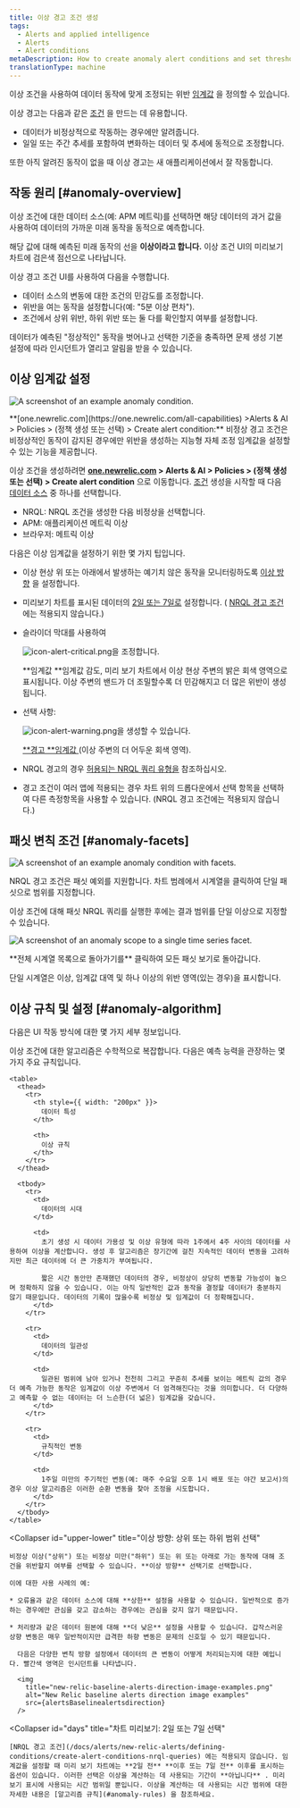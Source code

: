 ```yaml
---
title: 이상 경고 조건 생성
tags:
  - Alerts and applied intelligence
  - Alerts
  - Alert conditions
metaDescription: How to create anomaly alert conditions and set thresholds that adjust to data patterns and fluctuations.
translationType: machine
---
```








이상 조건을 사용하여 데이터 동작에 맞게 조정되는 위반 [임계값](/docs/using-new-relic/welcome-new-relic/get-started/glossary#alert-threshold) 을 정의할 수 있습니다.

이상 경고는 다음과 같은 [조건](/docs/using-new-relic/welcome-new-relic/get-started/glossary#alert-condition) 을 만드는 데 유용합니다.

* 데이터가 비정상적으로 작동하는 경우에만 알려줍니다.
* 일일 또는 주간 추세를 포함하여 변화하는 데이터 및 추세에 동적으로 조정합니다.

또한 아직 알려진 동작이 없을 때 이상 경고는 새 애플리케이션에서 잘 작동합니다.

## 작동 원리 [#anomaly-overview]

이상 조건에 대한 데이터 소스(예: APM 메트릭)를 선택하면 해당 데이터의 과거 값을 사용하여 데이터의 가까운 미래 동작을 동적으로 예측합니다.

해당 값에 대해 예측된 미래 동작의 선을 **이상이라고 합니다.** 이상 조건 UI의 미리보기 차트에 검은색 점선으로 나타납니다.

이상 경고 조건 UI를 사용하여 다음을 수행합니다.

* 데이터 소스의 변동에 대한 조건의 민감도를 조정합니다.
* 위반을 여는 동작을 설정합니다(예: "5분 이상 편차").
* 조건에서 상위 위반, 하위 위반 또는 둘 다를 확인할지 여부를 설정합니다.

데이터가 예측된 "정상적인" 동작을 벗어나고 선택한 기준을 충족하면 문제 생성 기본 설정에 따라 인시던트가 열리고 알림을 받을 수 있습니다.

## 이상 임계값 설정

<img
  title="An example anomaly condition."
  alt="A screenshot of an example anomaly condition."
  src={alertsNewRelicAlertsBaselineThresholds}
/>

<figcaption>
  **[one.newrelic.com](https://one.newrelic.com/all-capabilities) >Alerts & AI > Policies > (정책 생성 또는 선택) > Create alert condition:** 비정상 경고 조건은 비정상적인 동작이 감지된 경우에만 위반을 생성하는 지능형 자체 조정 임계값을 설정할 수 있는 기능을 제공합니다.
</figcaption>

이상 조건을 생성하려면 **[one.newrelic.com](https://one.newrelic.com/all-capabilities) > Alerts & AI > Policies > (정책 생성 또는 선택) > Create alert condition** 으로 이동합니다. [조건](/docs/alerts/new-relic-alerts/defining-conditions/define-alert-conditions#create-condition) 생성을 시작할 때 다음 [데이터 소스](#availability) 중 하나를 선택합니다.

* NRQL: NRQL 조건을 생성한 다음 비정상을 선택합니다.
* APM: 애플리케이션 메트릭 이상
* 브라우저: 메트릭 이상

다음은 이상 임계값을 설정하기 위한 몇 가지 팁입니다.

* 이상 현상 위 또는 아래에서 발생하는 예기치 않은 동작을 모니터링하도록 [이상 방향](#upper-lower) 을 설정합니다.

* 미리보기 차트를 표시된 데이터의 [2일 또는 7일로](#days) 설정합니다. ( [NRQL 경고 조건](/docs/alerts/new-relic-alerts/defining-conditions/create-alert-conditions-nrql-queries) 에는 적용되지 않습니다.)

* 슬라이더 막대를 사용하여

  <img title="Alerts v3: Critical alert icon" alt="icon-alert-critical.png" src={alertsIconAlertCritical}>을 조정합니다.</img>

  **임계값 **임계값 감도, 미리 보기 차트에서 이상 현상 주변의 밝은 회색 영역으로 표시됩니다. 이상 주변의 밴드가 더 조밀할수록 더 민감해지고 더 많은 위반이 생성됩니다.

* 선택 사항:

  <img title="Alerts v3: Warning alert icon" alt="icon-alert-warning.png" src={alertsAlertWarning}>을 생성할 수 있습니다.</img>

  [**경고 **임계값 ](/docs/alerts/new-relic-alerts/defining-conditions/set-thresholds-alert-condition#threshold-levels)(이상 주변의 더 어두운 회색 영역).

* NRQL 경고의 경우 [허용되는 NRQL 쿼리 유형을](/docs/alerts/new-relic-alerts/defining-conditions/create-alert-conditions-nrql-queries#threshold-types) 참조하십시오.

* 경고 조건이 여러 앱에 적용되는 경우 차트 위의 드롭다운에서 선택 항목을 선택하여 다른 측정항목을 사용할 수 있습니다. (NRQL 경고 조건에는 적용되지 않습니다.)

## 패싯 변칙 조건 [#anomaly-facets]

<img
  title="An example of an anomaly condition with facets."
  alt="A screenshot of an example anomaly condition with facets."
  src={alertsFacetedBaselineConditionQuery}
/>

<figcaption>
  NRQL 경고 조건은 패싯 예외를 지원합니다. 차트 범례에서 시계열을 클릭하여 단일 패싯으로 범위를 지정합니다.
</figcaption>

이상 조건에 대해 패싯 NRQL 쿼리를 실행한 후에는 결과 범위를 단일 이상으로 지정할 수 있습니다.

<img
  title="An example of an anomaly condition scoped to a single time series facet."
  alt="A screenshot of an anomaly scope to a single time series facet."
  src={alertsBaselineOneFacet}
/>

<figcaption>
  **전체 시계열 목록으로 돌아가기를** 클릭하여 모든 패싯 보기로 돌아갑니다.
</figcaption>

단일 시계열은 이상, 임계값 대역 및 하나 이상의 위반 영역(있는 경우)을 표시합니다.

## 이상 규칙 및 설정 [#anomaly-algorithm]

다음은 UI 작동 방식에 대한 몇 가지 세부 정보입니다.

<CollapserGroup>
  <Collapser
    id="anomaly-rules"
    title="이상 생성에 관한 규칙"
  >
    이상 조건에 대한 알고리즘은 수학적으로 복잡합니다. 다음은 예측 능력을 관장하는 몇 가지 주요 규칙입니다.

    <table>
      <thead>
        <tr>
          <th style={{ width: "200px" }}>
            데이터 특성
          </th>

          <th>
            이상 규칙
          </th>
        </tr>
      </thead>

      <tbody>
        <tr>
          <td>
            데이터의 시대
          </td>

          <td>
            초기 생성 시 데이터 가용성 및 이상 유형에 따라 1주에서 4주 사이의 데이터를 사용하여 이상을 계산합니다. 생성 후 알고리즘은 장기간에 걸친 지속적인 데이터 변동을 고려하지만 최근 데이터에 더 큰 가중치가 부여됩니다.

            짧은 시간 동안만 존재했던 데이터의 경우, 비정상이 상당히 변동할 가능성이 높으며 정확하지 않을 수 있습니다. 이는 아직 일반적인 값과 동작을 결정할 데이터가 충분하지 않기 때문입니다. 데이터의 기록이 많을수록 비정상 및 임계값이 더 정확해집니다.
          </td>
        </tr>

        <tr>
          <td>
            데이터의 일관성
          </td>

          <td>
            일관된 범위에 남아 있거나 천천히 그리고 꾸준히 추세를 보이는 메트릭 값의 경우 더 예측 가능한 동작은 임계값이 이상 주변에서 더 엄격해진다는 것을 의미합니다. 더 다양하고 예측할 수 없는 데이터는 더 느슨한(더 넓은) 임계값을 갖습니다.
          </td>
        </tr>

        <tr>
          <td>
            규칙적인 변동
          </td>

          <td>
            1주일 미만의 주기적인 변동(예: 매주 수요일 오후 1시 배포 또는 야간 보고서)의 경우 이상 알고리즘은 이러한 순환 변동을 찾아 조정을 시도합니다.
          </td>
        </tr>
      </tbody>
    </table>
  </Collapser>

  <Collapser
    id="upper-lower"
    title="이상 방향: 상위 또는 하위 범위 선택"
  >
    비정상 이상("상위") 또는 비정상 미만("하위") 또는 위 또는 아래로 가는 동작에 대해 조건을 위반할지 여부를 선택할 수 있습니다. **이상 방향** 선택기로 선택합니다.

    이에 대한 사용 사례의 예:

    * 오류율과 같은 데이터 소스에 대해 **상한** 설정을 사용할 수 있습니다. 일반적으로 증가하는 경우에만 관심을 갖고 감소하는 경우에는 관심을 갖지 않기 때문입니다.

    * 처리량과 같은 데이터 원본에 대해 **더 낮은** 설정을 사용할 수 있습니다. 갑작스러운 상향 변동은 매우 일반적이지만 급격한 하향 변동은 문제의 신호일 수 있기 때문입니다.

      다음은 다양한 변칙 방향 설정에서 데이터의 큰 변동이 어떻게 처리되는지에 대한 예입니다. 빨간색 영역은 인시던트를 나타냅니다.

      <img
        title="new-relic-baseline-alerts-direction-image-examples.png"
        alt="New Relic baseline alerts direction image examples"
        src={alertsBaselinealertsdirection}
      />
  </Collapser>

  <Collapser
    id="days"
    title="차트 미리보기: 2일 또는 7일 선택"
  >
    [NRQL 경고 조건](/docs/alerts/new-relic-alerts/defining-conditions/create-alert-conditions-nrql-queries) 에는 적용되지 않습니다. 임계값을 설정할 때 미리 보기 차트에는 **2일 전** **이후 또는 7일 전** 이후를 표시하는 옵션이 있습니다. 이러한 선택은 이상을 계산하는 데 사용되는 기간이 **아닙니다** . 미리보기 표시에 사용되는 시간 범위일 뿐입니다. 이상을 계산하는 데 사용되는 시간 범위에 대한 자세한 내용은 [알고리즘 규칙](#anomaly-rules) 을 참조하세요.
  </Collapser>
</CollapserGroup>